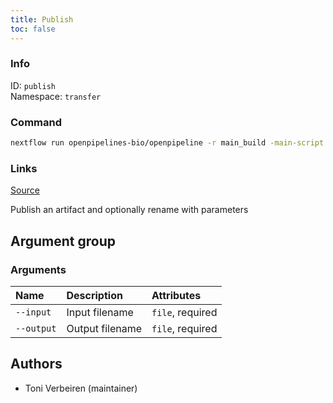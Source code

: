 ```yaml
---
title: Publish
toc: false
---
```


::: {.column-margin}

### Info

ID: `publish`  
Namespace: `transfer`

### Command

```bash
nextflow run openpipelines-bio/openpipeline -r main_build -main-script target/nextflow/transfer/publish/main.nf --help
```

### Links
[Source](https://github.com/openpipelines-bio/openpipeline/blob/main/src/transfer/publish){.btn-action .btn-sm .btn-info .btn role="button"}
:::

Publish an artifact and optionally rename with parameters

## Argument group

### Arguments



|Name       |Description     |Attributes       |
|:----------|:---------------|:----------------|
|`--input`  |Input filename  |`file`, required |
|`--output` |Output filename |`file`, required |

## Authors

 * Toni Verbeiren  (maintainer)
